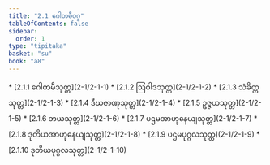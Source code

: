 ```yaml
---
title: "2.1 ဂေါတမီဝဂ္ဂ"
tableOfContents: false
sidebar:
  order: 1
type: "tipitaka"
basket: "su"
book: "a8"
---
```



<DynamicBreadcrumb />



<TableOfContents book="a8" section="2.1">
* [2.1.1 ဂေါတမီသုတ္တ](2-1/2-1-1)
* [2.1.2 ဩဝါဒသုတ္တ](2-1/2-1-2)
* [2.1.3 သံခိတ္တသုတ္တ](2-1/2-1-3)
* [2.1.4 ဒီဃဇာဏုသုတ္တ](2-1/2-1-4)
* [2.1.5 ဥဇ္ဇယသုတ္တ](2-1/2-1-5)
* [2.1.6 ဘယသုတ္တ](2-1/2-1-6)
* [2.1.7 ပဌမအာဟုနေယျသုတ္တ](2-1/2-1-7)
* [2.1.8 ဒုတိယအာဟုနေယျသုတ္တ](2-1/2-1-8)
* [2.1.9 ပဌမပုဂ္ဂလသုတ္တ](2-1/2-1-9)
* [2.1.10 ဒုတိယပုဂ္ဂလသုတ္တ](2-1/2-1-10)
</TableOfContents>